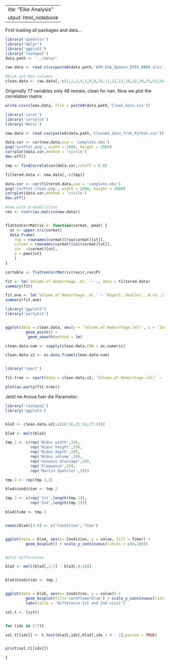  ---
title: "Eike Analysis"
output: html_notebook
---

First loading all packages and data...


```r
library('openxlsx')
library('dplyr')
library('ggplot2')
library('reshape2')
data.path <- '../data/'

raw.data <- read.xlsx(paste0(data.path,'AVM_DSA_Update_EPIE_DBER.xlsx'),sheet = 1)

#kick out Nan columns
clean.data <- raw.data[,-c(1,2,3,4,5,8,9,10,11,12,13,19,22,30,33,53,54,55,56,57,58,59,60,61,62,63,64,65,66,67,69,76,77)]


```

Originially 77 variables only 48 remain, clean for nan. Now we plot the correlation matrix 

```r
write.csv(clean.data, file = paste0(data.path,'Clean_data.csv'))

```



```r
library('caret')
library('corrplot')
library('Hmisc')

new.data <- read.csv(paste0(data.path,'Cleaned_data_from_Python.csv'))

data.cor <- cor(new.data,use = 'complete.obs')
png('CorPlot.png', width = 2000, height = 2000)
corrplot(data.cor,method = 'circle')
dev.off()

tmp <- findCorrelation(data.cor,cutoff = 0.8)

filtered.data <- new.data[,-c(tmp)]

data.cor <- cor(filtered.data,use = 'complete.obs')
png('CorPlot_clean.png', width = 2000, height = 2000)
corrplot(data.cor,method = 'circle')
dev.off()

#now with probabilities
res <- rcorr(as.matrix(new.data))


flattenCorrMatrix <- function(cormat, pmat) {
  ut <- upper.tri(cormat)
  data.frame(
    row = rownames(cormat)[row(cormat)[ut]],
    column = rownames(cormat)[col(cormat)[ut]],
    cor  =(cormat)[ut],
    p = pmat[ut]
    )
}

cortable <- flattenCorrMatrix(res$r,res$P)


```


```r
fit <- lm(`Volume.of.Hemorrhage..ml.` ~ ., data = filtered.data)
summary(fit)
```

```r
fit.one <- lm(`Volume.of.Hemorrhage..ml.` ~ `Report..Smaller...0.no..1.yes`, data = filtered.data)
summary(fit.one)

```

```r

library('ggplot2')
library('partykit')


ggplot(data = clean.data, aes(y = `Volume.of.Hemorrhage.(ml)`, x = `2nd.DSA.Venous.drainage;.0=superficial;.1=deep`)) + 
         geom_point() + 
          geom_smooth(method = lm)

clean.data.num <- sapply(clean.data,FUN = as.numeric)

clean.data.v2 <- as.data.frame(clean.data.num)


library('rpart')

fit.tree <- rpart(data = clean.data.v2, `Volume.of.Hemorrhage.(ml)` ~ .,  method = 'anova', control = rpart.control(cp = 0.003))

plot(as.party(fit.tree))

```
 Jetzt ne Anova fuer die Parameter: 


```r

library('reshape2')
library('ggplot2')


bla3 <- clean.data.v2[,c(10:16,21:24,27:29)]

bla4 <- melt(bla3)

tmp.1 <- c(rep('Nidus width',59),
           rep('Nidus height',59),
           rep('Nidus depth',59),
           rep('Nidus volume',59),
           rep('Venuous drainage',59),
           rep('Eloquence',59),
           rep('Martin Spetzler',59))

tmp.2 <- rep(tmp.1,2)

bla4$condition <- tmp.2

tmp.3 <- c(rep('1st',length(tmp.1)),
           rep('2nd',length(tmp.1)))

bla4$time <- tmp.3


names(bla4)[3:4] <- c('Condition','Time')


ggplot(data = bla4, aes(x= Condition, y = value, fill = Time)) + 
         geom_boxplot() + scale_y_continuous(limits = c(0,100))


#plot differences 

bla5 <- melt(bla3[,1:7] - bla3[,8:14])


bla5$Condition <- tmp.1


ggplot(data = bla5, aes(x= Condition, y = value)) + 
         geom_boxplot(fill='cornflowerblue') + scale_y_continuous(limits = c(-10,10))  +
         labs(title = 'Difference 1st and 2nd visit')

sol.t <- list()


for (idx in 1:7){

sol.t[[idx]] <- t.test(bla3[,idx],bla3[,idx + 8 - 1],paired = TRUE)


print(sol.t[[idx]])

}


```





